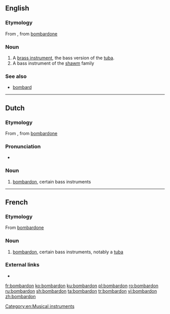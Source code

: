 ==English==

===Etymology===
From {{etyl|fr|en}}, from {{etyl|it|en}} [[bombardone]]

===Noun===
{{en-noun}}

# A [[brass instrument]], the bass version of the [[tuba]].
# A bass instrument of the [[shawm]] family

===See also===
* [[bombard]]

[[Category:en:Musical instruments]]

----

==Dutch==

===Etymology===
From {{etyl|fr|nl}}, from {{etyl|it|nl}} [[bombardone]]

===Pronunciation===
* {{hyphenation|bom|bar|don|lang=nl}}

===Noun===
{{nl-noun|m|-s|bomdardonnetje}}

# [[bombardon]], certain bass instruments

----

==French==

===Etymology===
From {{etyl|it|fr}} [[bombardone]]

===Noun===
{{fr-noun|m}}

# [[bombardon]], certain bass instruments, notably a [[tuba]]

===External links===
* {{R:TLFi}}

[[fr:bombardon]]
[[ko:bombardon]]
[[ku:bombardon]]
[[pl:bombardon]]
[[ro:bombardon]]
[[ru:bombardon]]
[[sh:bombardon]]
[[ta:bombardon]]
[[tr:bombardon]]
[[vi:bombardon]]
[[zh:bombardon]]